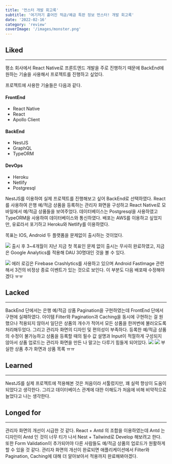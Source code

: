 ```yaml
---
title: '먼스터 개발 회고록'
subtitle: '여기저기 흩어진 적금/예금 특판 정보 먼스터! 개발 회고록'
date: '2022-02-16'
category: 'review'
coverImage: '/images/monster.png'
---
```


## Liked

---

평소 회사에서 React Native로 프론트엔드 개발을 주로 진행하기 때문에 BackEnd에 원하는 기술을 사용해서 프로젝트를 진행하고 싶었다.

프로젝트에 사용한 기술들은 다음과 같다.

#### FrontEnd

- React Native
- React
- Apollo Client

#### BackEnd

- NestJS
- GraphQL
- TypeORM

#### DevOps

- Heroku
- Netlify
- Postgresql

NestJS를 이용하여 실제 프로젝트를 진행해보고 싶어 BackEnd로 선택하였다.
React를 사용하여 은행 예/적금 상품을 등록하는 관리자 화면을 구성하고 React Native로 모바일에서 예/적금 상품들을 보여주었다.
데이터베이스는 Postgresql을 사용하였고 TypeORM을 사용하여 데이터베이스와 통신하였다.
배포는 AWS를 이용하고 싶었지만, 유료라서 포기하고 Heroku와 Netlify를 이용하였다.

목표는 IOS, Android 두 플랫폼을 문제없이 출시하는 것이었다.

![](https://images.velog.io/images/hojin9622/post/89d7a83c-e787-466e-b728-e2fbe9447a22/Screen%20Shot%202022-02-15%20at%2011.59.54%20PM.png)
출시 후 3~4개월이 지난 지금 첫 목표인 문제 없이 출시는 무사히 완료하였고, 지금은 Google Analytics를 적용해 DAU 30명대인 것을 볼 수 있다.

![](https://images.velog.io/images/hojin9622/post/58d7d1f2-ed47-440d-a202-38f57ff87e70/Screen%20Shot%202022-02-16%20at%2012.04.16%20AM.png)
에러 로깅은 Firebase Crashlytics를 사용하고 있으며 Android FastImage 관련해서 3건의 비정상 종료 이벤트가 있는 것으로 보인다.
이 부분도 다음 배포때 수정해야겠다 ㅠㅠ

## Lacked

---

BackEnd 단에서는 은행 예/적금 상품 Pagination을 구현하였는데 FrontEnd 단에서 구현에 실패하였다.
아이템 Filter와 Pagination과 Caching을 동시에 구현하는 걸 원했으나 적용되지 않아서 일단은 상품의 개수가 적어서 모든 상품을 한꺼번에 불러오도록 처리해두었다.
그리고 관리자 화면의 디자인 및 편의성이 부족하다.
등록한 예/적금 상품의 수정이 불가능하고 상품을 등록할 때의 필수 값 설명과 Input이 적절하게 구성되지 않아서 상품 업로드는 관리자 화면을 만든 나 말고는 다루기 힘들게 되어있다.
![](https://images.velog.io/images/hojin9622/post/1e6161a7-9ff4-4efd-854d-1efdc891563f/Screen%20Shot%202022-02-15%20at%2011.49.20%20PM.png)
![](https://images.velog.io/images/hojin9622/post/4478b903-4d3c-4d34-a21e-87f7e9a8a178/Screen%20Shot%202022-02-15%20at%2011.58.15%20PM.png)
부실한 상품 추가 화면과 상품 목록 ㅠㅠ

## Learned

---

NestJS를 실제 프로젝트에 적용해본 것은 처음이라 서툴렀지만, 꽤 실력 향상이 도움이 되었다고 생각한다.
그리고 데이터베이스 관계에 대한 이해도가 처음에 비해 비약적으로 늘었다고 나는 생각한다.

## Longed for

---

관리자 화면의 개선이 시급한 것 같다.
React + Antd 의 조합을 이용하였는데 Antd 는 디자인이 Antd 인 것이 너무 티가 나서 Nest + Tailwind로 Develop 해보려고 한다.
또한 Form Validation이 추가되어야 다른 사람들도 예/적금 상품의 업로드가 원활하게 할 수 있을 것 같다.
관리자 화면의 개선이 완료되면 애플리케이션에서 Filter와 Pagination, Caching에 대해 더 알아보아서 적용까지 완료해봐야겠다.

